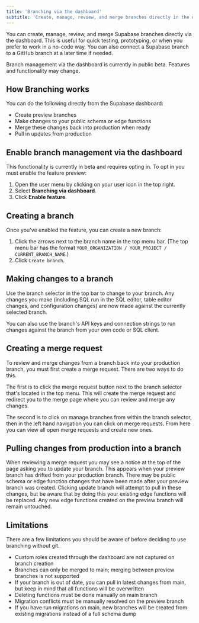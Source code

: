 ```yaml
---
title: 'Branching via the dashboard'
subtitle: 'Create, manage, review, and merge branches directly in the dashboard'
---
```


You can create, manage, review, and merge Supabase branches directly via the dashboard. This is useful for quick testing, prototyping, or when you prefer to work in a no-code way. You can also connect a Supabase branch to a GitHub branch at a later time if needed.

<Admonition type="note" label="Public Beta">

Branch management via the dashboard is currently in public beta. Features and functionality may change.

</Admonition>

## How Branching works

You can do the following directly from the Supabase dashboard:

- Create preview branches
- Make changes to your public schema or edge functions
- Merge these changes back into production when ready
- Pull in updates from production

## Enable branch management via the dashboard

This functionality is currently in beta and requires opting in. To opt in you must enable the feature preview:

1. Open the user menu by clicking on your user icon in the top right.
1. Select **Branching via dashboard**.
1. Click **Enable feature**.

## Creating a branch

Once you've enabled the feature, you can create a new branch:

1. Click the arrows next to the branch name in the top menu bar. (The top menu bar has the format `YOUR_ORGANIZATION / YOUR_PROJECT / CURRENT_BRANCH_NAME`.)
2. Click `Create branch`.

## Making changes to a branch

Use the branch selector in the top bar to change to your branch. Any changes you make (including SQL run in the SQL editor, table editor changes, and configuration changes) are now made against the currently selected branch.

You can also use the branch's API keys and connection strings to run changes against the branch from your own code or SQL client.

## Creating a merge request

To review and merge changes from a branch back into your production branch, you must first create a merge request. There are two ways to do this.

The first is to click the merge request button next to the branch selector that's located in the top menu. This will create the merge request and redirect you to the merge page where you can review and merge any changes.

The second is to click on manage branches from within the branch selector, then in the left hand navigation you can click on merge requests. From here you can view all open merge requests and create new ones.

## Pulling changes from production into a branch

When reviewing a merge request you may see a notice at the top of the page asking you to update your branch. This appears when your preview branch has drifted from your production branch. There may be public schema or edge function changes that have been made after your preview branch was created. Clicking update branch will attempt to pull in these changes, but be aware that by doing this your existing edge functions will be replaced. Any new edge functions created on the preview branch will remain untouched.

## Limitations

There are a few limitations you should be aware of before deciding to use branching without git.

- Custom roles created through the dashboard are not captured on branch creation
- Branches can only be merged to main; merging between preview branches is not supported
- If your branch is out of date, you can pull in latest changes from main, but keep in mind that all functions will be overwritten
- Deleting functions must be done manually on main branch
- Migration conflicts must be manually resolved on the preview branch
- If you have run migrations on main, new branches will be created from existing migrations instead of a full schema dump
